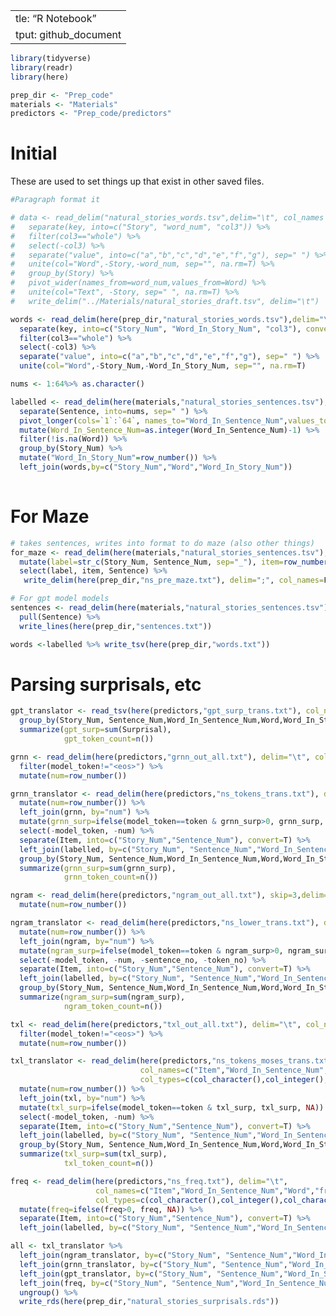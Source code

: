  ---
title: "R Notebook"
output: github_document
---


```r
library(tidyverse)
library(readr)
library(here)

prep_dir <- "Prep_code"
materials <- "Materials"
predictors <- "Prep_code/predictors"
```
# Initial
These are used to set things up that exist in other saved files.
```r
#Paragraph format it

# data <- read_delim("natural_stories_words.tsv",delim="\t", col_names = c("key","value")) %>% 
#   separate(key, into=c("Story", "word_num", "col3")) %>% 
#   filter(col3=="whole") %>% 
#   select(-col3) %>% 
#   separate("value", into=c("a","b","c","d","e","f","g"), sep=" ") %>% 
#   unite(col="Word",-Story,-word_num, sep="", na.rm=T) %>% 
#   group_by(Story) %>%
#   pivot_wider(names_from=word_num,values_from=Word) %>%
#   unite(col="Text", -Story, sep=" ", na.rm=T) %>%
#   write_delim("../Materials/natural_stories_draft.tsv", delim="\t")
```

```r

words <- read_delim(here(prep_dir,"natural_stories_words.tsv"),delim="\t", col_names = c("key","value")) %>% 
  separate(key, into=c("Story_Num", "Word_In_Story_Num", "col3"), convert=T) %>% 
  filter(col3=="whole") %>% 
  select(-col3) %>% 
  separate("value", into=c("a","b","c","d","e","f","g"), sep=" ") %>% 
  unite(col="Word",-Story_Num,-Word_In_Story_Num, sep="", na.rm=T)

nums <- 1:64%>% as.character()

labelled <- read_delim(here(materials,"natural_stories_sentences.tsv"), delim="\t") %>% 
  separate(Sentence, into=nums, sep=" ") %>% 
  pivot_longer(cols=`1`:`64`, names_to="Word_In_Sentence_Num",values_to="Word") %>% 
  mutate(Word_In_Sentence_Num=as.integer(Word_In_Sentence_Num)-1) %>% 
  filter(!is.na(Word)) %>% 
  group_by(Story_Num) %>% 
  mutate("Word_In_Story_Num"=row_number()) %>% 
  left_join(words,by=c("Story_Num","Word","Word_In_Story_Num"))
    
```


# For Maze

```r
# takes sentences, writes into format to do maze (also other things)
for_maze <- read_delim(here(materials,"natural_stories_sentences.tsv"), delim="\t") %>%
  mutate(label=str_c(Story_Num, Sentence_Num, sep="_"), item=row_number()) %>% 
  select(label, item, Sentence) %>% 
   write_delim(here(prep_dir,"ns_pre_maze.txt"), delim=";", col_names=F, quote_escape = F)
```

```r
# For gpt model models
sentences <- read_delim(here(materials,"natural_stories_sentences.tsv"),delim="\t") %>% 
  pull(Sentence) %>% 
  write_lines(here(prep_dir,"sentences.txt"))

words <-labelled %>% write_tsv(here(prep_dir,"words.txt"))

```


# Parsing surprisals, etc

```r

gpt_translator <- read_tsv(here(predictors,"gpt_surp_trans.txt"), col_names=c("Story_Num","Sentence_Num","Word_In_Sentence_Num","Word_In_Story_Num","Word","Token", "Surprisal")) %>% 
  group_by(Story_Num, Sentence_Num,Word_In_Sentence_Num,Word,Word_In_Story_Num) %>% 
  summarize(gpt_surp=sum(Surprisal),
            gpt_token_count=n())
```

```r

grnn <- read_delim(here(predictors,"grnn_out_all.txt"), delim="\t", col_names=c("model_token","grnn_surp")) %>% 
  filter(model_token!="<eos>") %>% 
  mutate(num=row_number())

grnn_translator <- read_delim(here(predictors,"ns_tokens_trans.txt"), delim="\t", col_names=c("Item","Word_In_Sentence_Num", "Word","token"), col_types=c(col_character(),col_integer(), col_character(),col_character())) %>% 
  mutate(num=row_number()) %>% 
  left_join(grnn, by="num") %>% 
  mutate(grnn_surp=ifelse(model_token==token & grnn_surp>0, grnn_surp, NA)) %>% 
  select(-model_token, -num) %>% 
  separate(Item, into=c("Story_Num","Sentence_Num"), convert=T) %>% 
  left_join(labelled, by=c("Story_Num", "Sentence_Num","Word_In_Sentence_Num", "Word")) %>% 
  group_by(Story_Num, Sentence_Num,Word_In_Sentence_Num,Word,Word_In_Story_Num) %>% 
  summarize(grnn_surp=sum(grnn_surp),
            grnn_token_count=n())

```

```r
ngram <- read_delim(here(predictors,"ngram_out_all.txt"), skip=3,delim="\t", col_names=c("sentence_no","token_no","model_token","ngram_surp")) %>% 
  mutate(num=row_number())

ngram_translator <- read_delim(here(predictors,"ns_lower_trans.txt"), delim="\t", col_names=c("Item","Word_In_Sentence_Num", "Word","token"), col_types=c(col_character(),col_integer(), col_character(),col_character())) %>% 
  mutate(num=row_number()) %>% 
  left_join(ngram, by="num") %>% 
  mutate(ngram_surp=ifelse(model_token==token & ngram_surp>0, ngram_surp, NA)) %>% 
  select(-model_token, -num, -sentence_no, -token_no) %>% 
  separate(Item, into=c("Story_Num","Sentence_Num"), convert=T) %>% 
  left_join(labelled, by=c("Story_Num", "Sentence_Num","Word_In_Sentence_Num", "Word")) %>% 
  group_by(Story_Num, Sentence_Num,Word_In_Sentence_Num,Word,Word_In_Story_Num) %>% 
  summarize(ngram_surp=sum(ngram_surp),
            ngram_token_count=n())
```

```r
txl <- read_delim(here(predictors,"txl_out_all.txt"), delim="\t", col_names=c("model_token","txl_surp")) %>% 
  filter(model_token!="<eos>") %>% 
  mutate(num=row_number())

txl_translator <- read_delim(here(predictors,"ns_tokens_moses_trans.txt"), delim="\t", 
                             col_names=c("Item","Word_In_Sentence_Num", "Word","token"), 
                             col_types=c(col_character(),col_integer(), col_character(),col_character())) %>% 
  mutate(num=row_number()) %>% 
  left_join(txl, by="num") %>% 
  mutate(txl_surp=ifelse(model_token==token & txl_surp, txl_surp, NA)) %>% 
  select(-model_token, -num) %>% 
  separate(Item, into=c("Story_Num","Sentence_Num"), convert=T) %>% 
  left_join(labelled, by=c("Story_Num", "Sentence_Num","Word_In_Sentence_Num", "Word")) %>% 
  group_by(Story_Num, Sentence_Num,Word_In_Sentence_Num,Word,Word_In_Story_Num) %>% 
  summarize(txl_surp=sum(txl_surp),
            txl_token_count=n())
```

```r

freq <- read_delim(here(predictors,"ns_freq.txt"), delim="\t",
                   col_names=c("Item","Word_In_Sentence_Num","Word","freq","length"), 
                   col_types=c(col_character(),col_integer(),col_character(),col_double(), col_integer())) %>% 
  mutate(freq=ifelse(freq>0, freq, NA)) %>% 
  separate(Item, into=c("Story_Num","Sentence_Num"), convert=T) %>% 
  left_join(labelled, by=c("Story_Num", "Sentence_Num","Word_In_Sentence_Num", "Word"))


```

```r

all <- txl_translator %>% 
  left_join(ngram_translator, by=c("Story_Num", "Sentence_Num","Word_In_Sentence_Num", "Word", "Word_In_Story_Num")) %>% 
  left_join(grnn_translator, by=c("Story_Num", "Sentence_Num","Word_In_Sentence_Num", "Word", "Word_In_Story_Num")) %>%
  left_join(gpt_translator, by=c("Story_Num", "Sentence_Num","Word_In_Sentence_Num", "Word", "Word_In_Story_Num")) %>% 
  left_join(freq, by=c("Story_Num", "Sentence_Num","Word_In_Sentence_Num", "Word", "Word_In_Story_Num")) %>% 
  ungroup() %>% 
  write_rds(here(prep_dir,"natural_stories_surprisals.rds"))
```


